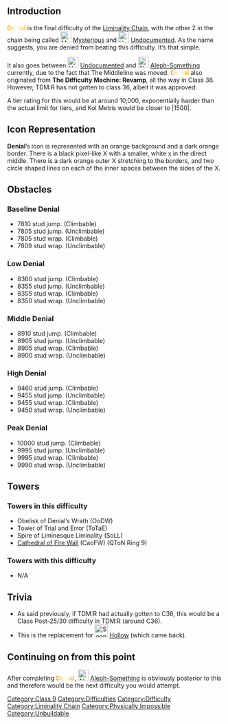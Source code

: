 {{Scrollbox|Notices=
'''Notices'''
{{Physically Impossible}}
----
}}
==Introduction==
{{NewDifficultyInfobox
|title1=<span style="background:linear-gradient(90deg,orange,white,orange); -webkit-background-clip:text !important; -webkit-text-fill-color:transparent;">'''Denial'''</span>
|image1=Liminesque.png
|class=[[:Category:Class 9|Class 9]]
|type=* Unofficial Difficulty
* Physically Impossible
* [[:Category:Liminality Chain|Liminality Chain]] Difficulty
|previous=* [[File:Undocumented.png|30px|link=Undocumented]] [[Undocumented]]
|next=* [[File:AlphaNothing.png|30px|link=Aleph-Something]] [[Aleph-Something]]
|difficulty_range=Baseline to Peak
|decal_id=115836808221296
|class_range=Low (Liminality Chain)
|rating=96|chain(s)=Liminality Chain|original_class=36 (TDM:R)}}
<span style="background:linear-gradient(90deg,orange,white,orange); -webkit-background-clip:text !important; -webkit-text-fill-color:transparent;">'''Denial'''</span> is the final difficulty of the [[:Category:Liminality Chain|Liminality Chain]], with the other 2 in the chain being called [[File:Mysterious2.png|frameless|25x25px]] [[Mysterious]] and [[File:Undocumented.png|25x25px]] [[Undocumented]]. As the name suggests, you are denied from beating this difficulty. It’s that simple.

It also goes between [[File:Undocumented.png|25x25px|link=Undocumented]] [[Undocumented]] and [[File:AlphaNothing.png|25x25px]] [[Aleph-Something]] currently,  due to the fact that The Middleline was moved. <span style="background:linear-gradient(90deg,orange,white,orange); -webkit-background-clip:text !important; -webkit-text-fill-color:transparent;">'''Denial'''</span> also originated from '''The Difficulty Machine: Revamp''', all the way in Class 36. However, TDM:R has not gotten to class 36, albeit it was approved.

A tier rating for this would be at around 10,000, exponentially harder than the actual limit for tiers, and Kol Metris would be closer to |1500|.
==Icon Representation==
'''Denial'''’s icon is represented with an orange background and a dark orange border. There is a black pixel-like X with a smaller, white x in the direct middle. There is a dark orange outer X stretching to the borders, and two circle shaped lines on each of the inner spaces between the sides of the X.
== Obstacles ==
=== Baseline '''Denial''' ===
* 7810 stud jump. (Climbable)
* 7805 stud jump. (Unclimbable)
* 7805 stud wrap. (Climbable)
* 7809 stud wrap. (Unclimbable)

=== Low '''Denial''' ===
* 8360 stud jump. (Climbable)
* 8355 stud jump. (Unclimbable)
* 8355 stud wrap. (Climbable)
* 8350 stud wrap. (Unclimbable)

=== Middle '''Denial''' ===
* 8910 stud jump. (Climbable)
* 8905 stud jump. (Unclimbable)
* 8905 stud wrap. (Climbable)
* 8900 stud wrap. (Unclimbable)

=== High '''Denial''' ===
* 9460 stud jump. (Climbable)
* 9455 stud jump. (Unclimbable)
* 9455 stud wrap. (Climbable)
* 9450 stud wrap. (Unclimbable)

=== Peak '''Denial''' ===
* 10000  stud jump. (Climbable)
* 9995 stud jump. (Unclimbable)
* 9995 stud wrap. (Climbable)
* 9990  stud wrap. (Unclimbable)
==Towers==

=== Towers in this difficulty ===

* Obelisk of Denial’s Wrath (OoDW)
* Tower of Trial and Error (ToTaE)  
*Spire of Liminesque Liminality (SoLL)  
*[https://www.roblox.com/games/10406214285/Quasis-Towers-of-Nonsense Cathedral of Fire Wall] (CaoFW) (QToN Ring 9)

=== Towers with this difficulty ===

* N/A

== Trivia ==

* As said previously, if TDM:R had actually gotten to C36, this would be a Class Post-25/30 difficulty in TDM:R (around C36).
* This is the replacement for [[File:Soon.png|30px]] [[Hollow]] (which came back).

== Continuing on from this point ==
After completing <span style="background:linear-gradient(90deg,orange,white,orange); -webkit-background-clip:text !important; -webkit-text-fill-color:transparent;">'''Denial'''</span>, [[File:AlphaNothing.png|25x25px]] [[Aleph-Something]] is obviously posterior to this and therefore would be the next difficulty you would attempt. 
{{DifficultiesNavbox}}
[[Category:Class 9]]
[[Category:Difficulties]]
[[Category:Difficulty]]
[[Category:Liminality Chain]]
[[Category:Physically Impossible]]
 
[[Category:Unbuildable]]